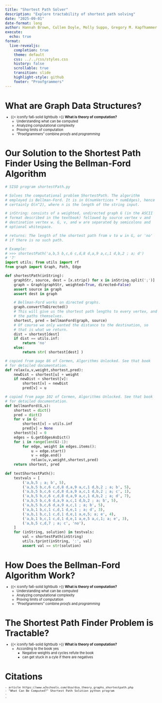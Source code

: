 ```yaml
---
title: "Shortest Path Solver"
description: "Explore tractability of shortest path solving"
date: "2025-09-01"
date-format: long
author: Hannah Brown, Cullen Doyle, Molly Suppo, Gregory M. Kapfhammer
execute:
  echo: true
format:
  live-revealjs:
    completion: true
    theme: default
    css: ../../css/styles.css
    history: false
    scrollable: true
    transition: slide
    highlight-style: github
    footer: "Proofgrammers"
---
```


# What are Graph Data Structures?

::: {.fragment style="margin-top: -0.5em; font-size: 0.8em;"} 

- {{< iconify fa6-solid lightbulb >}} **What is theory of computation?**
    - Understanding what can be computed
    - Analyzing computational complexity
    - Proving limits of computation
    - "Proofgrammers" combine *proofs* and *programming*

:::

# Our Solution to the Shortest Path Finder Using the Bellman-Ford Algorithm

```python
# SISO program shortestPath.py

# Solves the computational problem ShortestPath. The algorithm
# employed is Bellman-Ford. It is in O(numVertices * numEdges), hence
# certainly O(n^2), where n is the length of the string input.

# inString: consists of a weighted, undirected graph G (in the ASCII
# format described in the textbook) followed by source vertex v and
# destination vertex w. G, v, and w are separated by semicolons and
# optional whitespace.

# returns: The length of the shortest path from v to w in G, or 'no'
# if there is no such path.

# Example:
# >>> shortestPath('a,b,5 b,c,6 c,d,8 d,a,9 a,c,1 d,b,2 ; a; d')
# '7'
import utils; from utils import rf
from graph import Graph, Path, Edge

def shortestPath(inString):
    graphStr, source, dest = [x.strip() for x in inString.split(';')]
    graph = Graph(graphStr, weighted=True, directed=False)
    assert source in graph
    assert dest in graph

    # Bellman-Ford works on directed graphs.
    graph.convertToDirected()
    # This will give us the shortest path lengths to every vertex, and
    # the paths themselves.
    shortest, pred = bellmanFord(graph, source)
    # Of course we only wanted the distance to the destination, so
    # that is what we return.
    dist = shortest[dest]
    if dist == utils.inf:
        return 'no'
    else:
        return str( shortest[dest] )

# copied from page 86 of Cormen, Algorithms Unlocked. See that book
# for detailed documentation.
def relax(u,v,weight,shortest,pred):
    newDist = shortest[u] + weight
    if newDist < shortest[v]:
        shortest[v] = newDist
        pred[v] = u

# copied from page 102 of Cormen, Algorithms Unlocked. See that book
# for detailed documentation.
def bellmanFord(G,s):
    shortest = dict()
    pred = dict()
    for v in G:
        shortest[v] = utils.inf
        pred[v] = None
    shortest[s] = 0
    edges = G.getEdgesAsDict()
    for i in range(len(G)-1):
        for edge, weight in edges.items():
            u = edge.start()
            v = edge.end()
            relax(u,v,weight,shortest,pred)
    return shortest, pred
                    
def testShortestPath():
    testvals = [
        ('a,b,5 ; a; b', 5),
        ('a,b,5 b,c,6 c,d,8 d,a,9 a,c,1 d,b,2 ; a; b', 5),
        ('a,b,5 b,c,6 c,d,8 d,a,9 a,c,1 d,b,2 ; a; c', 1),
        ('a,b,5 b,c,6 c,d,8 d,a,9 a,c,1 d,b,2 ; a; d', 7),
        ('a,b,5 b,c,6 d,a,9 a,c,1 d,b,2 ; a; b', 5),
        ('a,b,5 b,c,6 d,a,9 a,c,1 ; a; b', 5),
        ('a,b,1 b,c,1 c,d,1 d,e,1 ; a; d', 3),
        ('a,b,1 b,c,1 c,d,1 d,e,1 a,e,5; a; e', 4),
        ('a,b,1 b,c,1 c,d,1 d,e,1 a,e,5 a,c,1; a; e', 3),
        ('a,b,5 c,d,7 ; a; c', 'no'),
    ]
    for (inString, solution) in testvals:
        val = shortestPath(inString)
        utils.tprint(inString, ':', val)
        assert val == str(solution)
```

# How Does the Bellman-Ford Algorithm Work? 

::: {.fragment style="margin-top: -0.5em; font-size: 0.8em;"} 

- {{< iconify fa6-solid lightbulb >}} **What is theory of computation?**
    - Understanding what can be computed
    - Analyzing computational complexity
    - Proving limits of computation
    - "Proofgrammers" combine *proofs* and *programming*

:::

# The Shortest Path Finder Problem is Tractable?

::: {.fragment style="margin-top: -0.5em; font-size: 0.8em;"} 

- {{< iconify fa6-solid lightbulb >}} **What is theory of computation?**
  - According to the book yes
    - Negative weights and cycles refute the book
    - can get stuck in a cyle if there are negatives

:::

# Citations

::: {.fragment style="margin-top: -0.5em; font-size: 0.8em;"} 
    - article https://www.w3schools.com/dsa/dsa_theory_graphs_shortestpath.php
    - "What Can Be Computed?" Shortest Path Solution python program
    -
    - 

:::